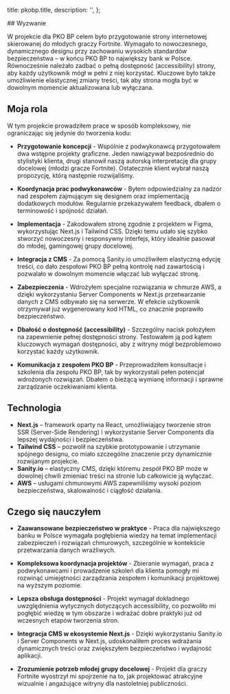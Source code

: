 
  title: pkobp.title,
  description: '',
};

<ArticleHeading
  title={pkobp.title}
  company={pkobp.company}
  img={pkobp.imgHero}
/>

<Container>
  ## Wyzwanie

  W projekcie dla PKO BP celem było przygotowanie strony internetowej skierowanej do młodych graczy Fortnite. Wymagało to nowoczesnego, dynamicznego designu przy zachowaniu wysokich standardów bezpieczeństwa – w końcu PKO BP to największy bank w Polsce. Równocześnie należało zadbać o pełną dostępność (accessibility) strony, aby każdy użytkownik mógł w pełni z niej korzystać. Kluczowe było także umożliwienie elastycznej zmiany treści, tak aby strona mogła być w dowolnym momencie aktualizowana lub wyłączana.

  ## Moja rola

  W tym projekcie prowadziłem prace w sposób kompleksowy, nie ograniczając się jedynie do tworzenia kodu:

  - **Przygotowanie koncepcji** - Wspólnie z podwykonawcą przygotowałem dwa wstępne projekty graficzne. Jeden nawiązywał bezpośrednio do stylistyki klienta, drugi stanowił naszą autorską interpretację dla grupy docelowej (młodzi gracze Fortnite). Ostatecznie klient wybrał naszą propozycję, którą następnie rozwijaliśmy.

  - **Koordynacja prac podwykonawców** - Byłem odpowiedzialny za nadzór nad zespołem zajmującym się designem oraz implementacją dodatkowych modułów. Regularnie przekazywałem feedback, dbałem o terminowość i spójność działań.

  - **Implementacja** - Zakodowałem stronę zgodnie z projektem w Figma, wykorzystując Next.js i Tailwind CSS. Dzięki temu udało się szybko stworzyć nowoczesny i responsywny interfejs, który idealnie pasował do młodej, gamingowej grupy docelowej.

  - **Integracja z CMS** - Za pomocą Sanity.io umożliwiłem elastyczną edycję treści, co dało zespołowi PKO BP pełną kontrolę nad zawartością i pozwalało w dowolnym momencie włączać lub wyłączać stronę.

  - **Zabezpieczenia** - Wdrożyłem specjalne rozwiązania w chmurze AWS, a dzięki wykorzystaniu Server Components w Next.js przetwarzanie danych z CMS odbywało się na serwerze. W efekcie użytkownik otrzymywał już wygenerowany kod HTML, co znacznie poprawiło bezpieczeństwo.

  - **Dbałość o dostępność (accessibility)** - Szczególny nacisk położyłem na zapewnienie pełnej dostępności strony. Testowałem ją pod kątem kluczowych wymagań dostępności, aby z witryny mógł bezproblemowo korzystać każdy użytkownik.

  - **Komunikacja z zespołem PKO BP** - Przeprowadziłem konsultacje i szkolenia dla zespołu PKO BP, tak by wykorzystali pełen potencjał wdrożonych rozwiązań. Dbałem o bieżącą wymianę informacji i sprawne zarządzanie oczekiwaniami klienta.

  ## Technologia

  - **Next.js** – framework oparty na React, umożliwiający tworzenie stron SSR (Server-Side Rendering) i wykorzystanie Server Components dla lepszej wydajności i bezpieczeństwa.
  - **Tailwind CSS** – pozwolił na szybkie prototypowanie i utrzymanie spójnego designu, co miało szczególne znaczenie przy dynamicznie rozwijanym projekcie.
  - **Sanity.io** – elastyczny CMS, dzięki któremu zespół PKO BP może w dowolnej chwili zmieniać treści na stronie lub całkowicie ją wyłączać.
  - **AWS** – usługami chmurowymi AWS zapewniliśmy wysoki poziom bezpieczeństwa, skalowalność i ciągłość działania.

  ## Czego się nauczyłem
  - **Zaawansowane bezpieczeństwo w praktyce** - Praca dla największego banku w Polsce wymagała pogłębienia wiedzy na temat implementacji zabezpieczeń i rozwiązań chmurowych, szczególnie w kontekście przetwarzania danych wrażliwych.

  - **Kompleksowa koordynacja projektów** - Zbieranie wymagań, praca z podwykonawcami i prowadzenie szkoleń dla klienta pomogły mi rozwinąć umiejętności zarządzania zespołem i komunikacji projektowej na wyższym poziomie.

  - **Lepsza obsługa dostępności** - Projekt wymagał dokładnego uwzględnienia wytycznych dotyczących accessibility, co pozwoliło mi pogłębić wiedzę w tym obszarze i wdrażać dobre praktyki już od wczesnych etapów tworzenia stron.

  - **Integracja CMS w ekosystemie Next.js** - Dzięki wykorzystaniu Sanity.io i Server Components w Next.js, udoskonaliłem proces wdrażania dynamicznych treści oraz zwiększyłem bezpieczeństwo i wydajność aplikacji.

  - **Zrozumienie potrzeb młodej grupy docelowej** - Projekt dla graczy Fortnite wyostrzył mi spojrzenie na to, jak projektować atrakcyjne wizualnie i angażujące witryny dla nastoletniej publiczności.

</Container>
